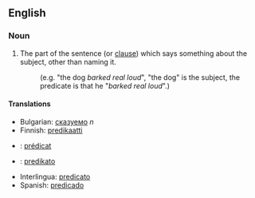 ==English==

===Noun===

# The part of the sentence (or [[clause]]) which says something about the subject, other than naming it. 
#:(e.g. "the dog ''barked real loud''", "the dog" is the subject, the predicate is that he "''barked real loud''".)

====Translations====
*Bulgarian: [[сказуемо]] ''n''
*Finnish: [[predikaatti]]
*{{fr}} : [[prédicat]]
*{{io}} : [[predikato]]
*Interlingua: [[predicato]]
*Spanish: [[predicado]]
